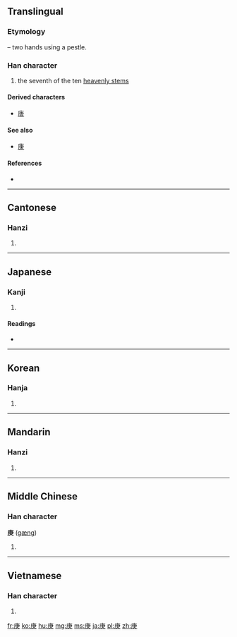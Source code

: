 ==Translingual==
===Etymology===
{{liushu|p}} – two hands using a pestle.

===Han character===
{{Han char|rn=53|rad=广|as=05|sn=8|four=0023<sub>7</sub>|canj=戈中人 (ILO)}}

# the seventh of the ten [[w:Heavenly Stems|heavenly stems]]

====Derived characters====
* [[唐]]

====See also====
* [[康]]

====References====
* {{Han ref|kx=0344.220|dkj=09278|dj=0654.100|hdz=20879.060|uh=5E9A|ud=24218|bh=A9B0|bd=43440}}

----

==Cantonese==

===Hanzi===
{{yue-hanzi|jyut=|y=gang1}}

# {{defn|lang=yue|sort=广05}}

----

==Japanese==

===Kanji===
{{ja-kanji|grade=|rs=广05}}

# {{defn|lang=ja|sort=广05}}

====Readings====
* {{ja-readings|on=[[こう]] (kō)|kun=[[かのえ]] (kanoe)}}

----

==Korean==

===Hanja===
{{ko-hanja|hangeul=경|rv=gyeong|mr=kyŏng}}

# {{defn|lang=ko|sort=广05}}

----

==Mandarin==

===Hanzi===
{{cmn-hanzi|pin=[[gēng]] ([[geng1]])|wg=keng<sup>1</sup>}}

# {{defn|lang=cmn|sort=广05}}

----

==Middle Chinese==

===Han character===
'''庚''' ([[gæng]])

# {{defn|lang=ltc|sort=广05}}

----

==Vietnamese==

===Han character===
{{vi-hantu|[[canh]]|rs=广05}}

# {{defn|lang=vi|sort=广05}}

[[fr:庚]]
[[ko:庚]]
[[hu:庚]]
[[mg:庚]]
[[ms:庚]]
[[ja:庚]]
[[pl:庚]]
[[zh:庚]]